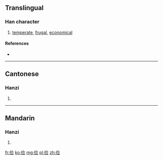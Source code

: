 {{also|儉}}
==Translingual==

===Han character===
{{Han char|rn=9|rad=人|as=07|sn=9|four=|canj=人人一一 (OOMM)|ids=⿰[[亻]][[佥]]}}

# [[temperate]], [[frugal]], [[economical]]

====References====
* {{Han ref|kx=0106.041|hdz=10163.080|uh=4FED|ud=20461}}

----

==Cantonese==

===Hanzi===
{{yue-hanzi|jyut=|y=gim6|tra=儉}}

# {{defn|lang=yue|sort=人07}}

----

==Mandarin==

===Hanzi===
{{cmn-hanzi|tra=儉|pin=[[jiǎn]] ([[jian3]]), [[pái]] ([[pai2]])|wg=chien<sup>3</sup>, p'ai<sup>2</sup>}}

# {{defn|lang=cmn|sort=人07}}

[[fr:俭]]
[[ko:俭]]
[[mg:俭]]
[[pl:俭]]
[[zh:俭]]